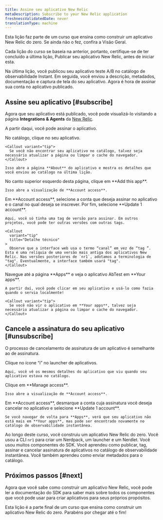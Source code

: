 ```yaml
---
title: Assine seu aplicativo New Relic
metaDescription: Subscribe to your New Relic application
freshnessValidatedDate: never
translationType: machine
---
```


<Callout variant="course">
  Esta lição faz parte de um curso que ensina como construir um aplicativo New Relic do zero. Se ainda não o fez, confira a Visão Geral.

  Cada lição do curso se baseia na anterior, portanto, certifique-se de ter concluído a última lição, Publicar seu aplicativo New Relic, antes de iniciar esta.
</Callout>

Na última lição, você publicou seu aplicativo teste A/B no catálogo de observabilidade Instant. Em seguida, você enviou a descrição, metadados, documentação e captura de tela do seu aplicativo. Agora é hora de assinar sua conta no aplicativo publicado.

## Assine seu aplicativo [#subscribe]

Agora que seu aplicativo está publicado, você pode visualizá-lo visitando a página **Integrations & Agents** da [New Relic](https://one.newrelic.com).

A partir daqui, você pode assinar o aplicativo.

<Steps>
  <Step>
    No catálogo, clique no seu aplicativo.

    <Callout variant="tip">
      Se você não encontrar seu aplicativo no catálogo, talvez seja necessário atualizar a página ou limpar o cache do navegador.
    </Callout>

    Isso abre a página **About** do aplicativo e mostra os detalhes que você enviou ao catálogo na última lição.
  </Step>

  <Step>
    No canto superior esquerdo desta página, clique em **Add this app**.

    Isso abre a visualização de **Account access**.
  </Step>

  <Step>
    Em **Account access**, selecione a conta que deseja assinar no aplicativo e o canal no qual deseja se inscrever. Por fim, selecione **Update 1 account**.

    Aqui, você só tinha uma tag de versão para assinar. Em outros projetos, você pode ter outras versões com outras tags.

    <Callout
      variant="tip"
      title="Detalhe técnico"
    >
      Observe que a interface web usa o termo “canal” em vez de “tag ”. Esta é uma relíquia de uma versão mais antiga dos aplicativos New Relic. Nas versões posteriores de `nr1`, adotamos a terminologia de "tag". Eventualmente, a interface também usará "tag".
    </Callout>
  </Step>

  <Step>
    Navegue até a página **Apps** e veja o aplicativo AbTest em **Your apps**.

    A partir daí, você pode clicar em seu aplicativo e usá-lo como fazia quando o servia localmente!

    <Callout variant="tip">
      Se você não vir o aplicativo em **Your apps**, talvez seja necessário atualizar a página ou limpar o cache do navegador.
    </Callout>
  </Step>
</Steps>

## Cancele a assinatura do seu aplicativo [#unsubscribe]

O processo de cancelamento de assinatura de um aplicativo é semelhante ao de assinatura.

<Steps>
  <Step>
    Clique no ícone “i” no launcher de aplicativos.

    Aqui, você vê os mesmos detalhes do aplicativo que viu quando seu aplicativo estava no catálogo.
  </Step>

  <Step>
    Clique em **Manage access**.

    Isso abre a visualização de **Account access**.
  </Step>

  <Step>
    Em **Account access**, desmarque a conta cuja assinatura você deseja cancelar no aplicativo e selecione **Update 1 account**.

    Se você navegar de volta para **Apps**, verá que seu aplicativo não está mais em **Your apps**, mas pode ser encontrado novamente no catálogo de observabilidade instantânea.
  </Step>
</Steps>

Ao longo deste curso, você construiu um aplicativo New Relic do zero. Você usou a CLI `nr1` para criar um Nerdpack, um launcher e um Nerdlet. Você usou muitos componentes do SDK. Você aprendeu como publicar, tag, assinar e cancelar assinatura de aplicativos no catálogo de observabilidade instantânea. Você também aprendeu como enviar metadados para o catálogo.

## Próximos passos [#next]

Agora que você sabe como construir um aplicativo New Relic, você pode ler a documentação do SDK para saber mais sobre todos os componentes que você pode usar para criar aplicativos para seus próprios propósitos.

<Callout variant="tip">
  Esta lição é a parte final de um curso que ensina como construir um aplicativo New Relic do zero. Parabéns por chegar até o fim!
</Callout>